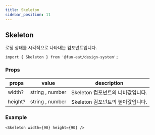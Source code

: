 ```yaml
---
title: Skeleton
sidebar_position: 11
---
```


## Skeleton

로딩 상태를 시각적으로 나타내는 컴포넌트입니다.

```tsx
import { Skeleton } from '@fun-eat/design-system';
```

### Props

| props   | value           | description                       |
| ------- | --------------- | --------------------------------- |
| width?  | string , number | Skeleton 컴포넌트의 너비값입니다. |
| height? | string , number | Skeleton 컴포넌트의 높이값입니다. |

### Example

```tsx
<Skeleton width={90} height={90} />
```
